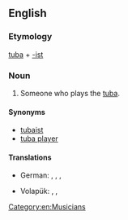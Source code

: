 ==English==

===Etymology===
[[tuba]] + [[-ist]]

===Noun===
{{en-noun}}

# Someone who plays the [[tuba]].

====Synonyms====
* [[tubaist]]
* [[tuba player]]

====Translations====
{{trans-top|one who plays the tuba}}
* German: {{t+|de|Tubist|m}}, {{t+|de|Tubistin|f}}, {{t+|de|Tubaspieler|m}}, {{t+|de|Tubaspielerin|f}}
{{trans-mid}}
* Volapük: {{qualifier|♂♀}} {{t|vo|tubatan}}, {{qualifier|♂}} {{t|vo|hitubatan}}, {{qualifier|♀}} {{t|vo|jitubatan}}
{{trans-bottom}}

[[Category:en:Musicians]]